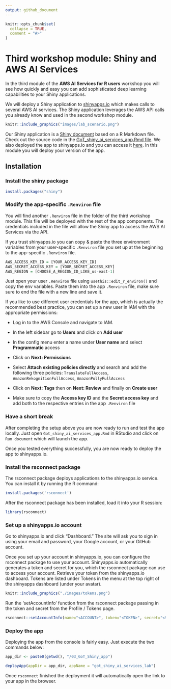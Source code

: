 ```yaml
---
output: github_document
---
```


<!-- README.md is generated from README.Rmd. Please edit that file -->

```r
knitr::opts_chunk$set(
  collapse = TRUE,
  comment = "#>"
)
```

# Third workshop module: Shiny and AWS AI Services

In the third module of the **AWS AI Services for R users** workshop you will see how quickly and easy you can add sophisticated deep learning capabilities to your Shiny applications. 

We will deploy a Shiny application to [shinyapps.io](https://shinyapps.io) which makes calls to several AWS AI services. The Shiny application leverages the AWS API calls you already know and used in the second workshop module. 

<p align="center">
```r
knitr::include_graphics("images/lab_scenario.png")
```
</p>

Our Shiny application is a [Shiny document](https://bookdown.org/yihui/rmarkdown/shiny-documents.html) based on a R Markdown file. Check out the source code in the [GoT_shiny_ai_services_app.Rmd file](/GoT_shiny_ai_services_app.Rmd). We also deployed the app to shinyapps.io and you can access it [here](https://alexlemm.shinyapps.io/got_ai_services_lab/). In this module you will deploy your version of the app. 


## Installation

### Install the shiny package

```r
install.packages("shiny")
```

### Modify the app-specific `.Renviron ` file

You will find another `.Renviron` file in the folder of the third workshop module. This file will be deployed with the rest of the app components. The credentials included in the file will allow the Shiny app to access the AWS AI Services via the API. 

If you trust shinyapps.io you can copy & paste the three environment variables from your user-specific `.Renviron` file you set up at the beginning to the app-specific `.Renviron` file.


```r
AWS_ACCESS_KEY_ID = [YOUR_ACCESS_KEY_ID]
AWS_SECRET_ACCESS_KEY = [YOUR_SECRET_ACCESS_KEY]
AWS_REGION = [CHOOSE_A_REGION_ID_LIKE_us-east-1]
```

Just open your user `.Renviron` file using `usethis::edit_r_environ()` and copy the env variables. Paste them into the app `.Renviron` file, make sure sure to end the file with a new line and save it. 

If you like to use different user credentials for the app, which is actually the recommended best practice, you can set up a new user in IAM with the appropriate permissions:

* Log in to the AWS Console and navigate to IAM.

* In the left sidebar go to **Users** and click on **Add user**

* In the config menu enter a name under **User name** and select **Programmatic** access

* Click on **Next: Permissions**

* Select **Attach existing policies directly** and search and add the following three policies: `TranslateFullAccess`, `AmazonRekognitionFullAccess`, `AmazonPollyFullAccess`

* Click on **Next: Tags** then on **Next: Review** and finally on **Create user**

* Make sure to copy the **Access key ID** and the **Secret access key** and add both to the respective entries in the app `.Renviron` file


### Have a short break

After completing the setup above you are now ready to run and test the app locally. Just open `Got_shiny_ai_services_app.Rmd` in RStudio and click on `Run document` which will launch the app. 

Once you tested everything successfully, you are now ready to deploy the app to shinyapps.io. 

### Install the rsconnect package

The rsconnect package deploys applications to the shinyapps.io service. You can install it by running the R command:

```r
install.packages('rsconnect')
```

After the rsconnect package has been installed, load it into your R session:

```r
library(rsconnect)
```


### Set up a shinyapps.io account

Go to shinyapps.io and click “Dashboard.” The site will ask you to sign in using your email and password, your Google account, or your GitHub account.

Once you set up your account in shinyapps.io, you can configure the rsconnect package to use your account. Shinyapps.io automatically generates a token and secret for you, which the rsconnect package can use to access your account. Retrieve your token from the shinyapps.io dashboard. Tokens are listed under Tokens in the menu at the top right of the shinyapps dashboard (under your avatar).

<p align="center">
```r
knitr::include_graphics("./images/tokens.png")
```
</p>

Run the ‘setAccountInfo’ function from the rsconnect package passing in the token and secret from the Profile / Tokens page.

```r
rsconnect::setAccountInfo(name="<ACCOUNT>", token="<TOKEN>", secret="<SECRET>")
```


### Deploy the app

Deploying the app from the console is fairly easy. Just execute the two commands below:

```r
app_dir <- paste0(getwd(), "/03_GoT_Shiny_app")

deployApp(appDir = app_dir, appName = "got_shiny_ai_services_lab")
```

Once `rsconnect` finished the deployment it will automatically open the link to your app in the browser. 










